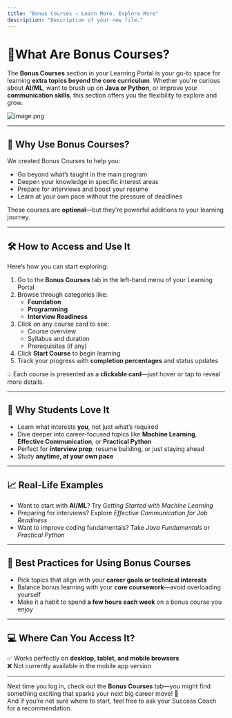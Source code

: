 ```yaml
---
title: "Bonus Courses – Learn More. Explore More"
description: "Description of your new file."
---
```


# **📌What Are Bonus Courses?**

The **Bonus Courses** section in your Learning Portal is your go-to space for learning **extra topics beyond the core curriculum**. Whether you're curious about **AI/ML**, want to brush up on **Java or Python**, or improve your **communication skills**, this section offers you the flexibility to explore and grow.

![image.png](/images/image.png)

---

## **🎯 Why Use Bonus Courses?**

We created Bonus Courses to help you:

- Go beyond what’s taught in the main program
- Deepen your knowledge in specific interest areas
- Prepare for interviews and boost your resume
- Learn at your own pace without the pressure of deadlines

These courses are **optional**—but they’re powerful additions to your learning journey.

---

## **🛠️ How to Access and Use It**

Here’s how you can start exploring:

1. Go to the **Bonus Courses** tab in the left-hand menu of your Learning Portal
2. Browse through categories like:
   - **Foundation**
   - **Programming**
   - **Interview Readiness**
3. Click on any course card to see:
   - Course overview
   - Syllabus and duration
   - Prerequisites (if any)
4. Click **Start Course** to begin learning
5. Track your progress with **completion percentages** and status updates

💡 Each course is presented as a **clickable card**—just hover or tap to reveal more details.

---

## **🌟 Why Students Love It**

- Learn what interests **you**, not just what’s required
- Dive deeper into career-focused topics like **Machine Learning**, **Effective Communication**, or **Practical Python**
- Perfect for **interview prep**, resume building, or just staying ahead
- Study **anytime, at your own pace**

---

## **📈 Real-Life Examples**

- Want to start with **AI/ML**? Try _Getting Started with Machine Learning_
- Preparing for interviews? Explore _Effective Communication for Job Readiness_
- Want to improve coding fundamentals? Take _Java Fundamentals_ or _Practical Python_

---

## **🧠 Best Practices for Using Bonus Courses**

- Pick topics that align with your **career goals or technical interests**
- Balance bonus learning with your **core coursework**—avoid overloading yourself
- Make it a habit to spend **a few hours each week** on a bonus course you enjoy

---

## **💻 Where Can You Access It?**

✅ Works perfectly on **desktop, tablet, and mobile browsers**\
❌ Not currently available in the mobile app version

---

Next time you log in, check out the **Bonus Courses** tab—you might find something exciting that sparks your next big career move\! 🚀\
And if you’re not sure where to start, feel free to ask your Success Coach for a recommendation.